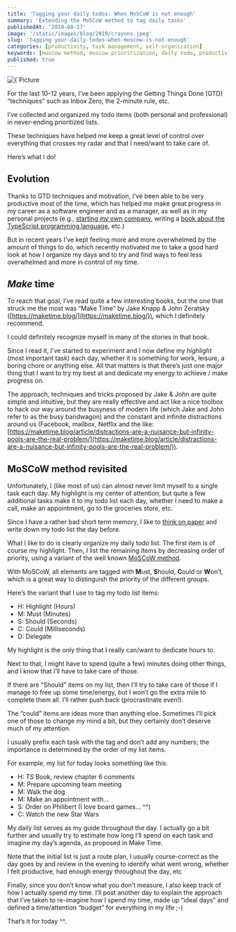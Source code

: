 ```yaml
---
title: 'Tagging your daily todos: When MoSCoW is not enough'
summary: 'Extending the MoSCoW method to tag daily tasks'
publishedAt: '2019-08-27'
image: '/static/images/blog/2019/crayons.jpeg'
slug: 'tagging-your-daily-todos-when-moscow-is-not-enough'
categories: [productivity, task management, self-organization]
keywords: [moscow method, moscow prioritization, daily todo, productivity, task management, self-organization]
published: true
---
```


<BlogPostCenteredContent>
  <Image
    alt={`Picture courtesy of @kellysikkema`}
    src={`/static/images/blog/2019/crayons.jpeg`}
    width={800}
    height={529}
    priority
  />
</BlogPostCenteredContent>

For the last 10–12 years, I’ve been applying the Getting Things Done (GTD) “techniques” such as Inbox Zero, the 2-minute rule, etc.

I’ve collected and organized my todo items (both personal and professional) in never-ending prioritized lists.

These techniques have helped me keep a great level of control over everything that crosses my radar and that I need/want to take care of.

Here’s what I do!

## Evolution

Thanks to GTD techniques and motivation, I’ve been able to be very productive most of the time, which has helped me make great progress in my career as a software engineer and as a manager, as well as in my personal projects (e.g., [starting my own company](https://www.developassion.be), writing a [book about the TypeScript programming language](https://medium.com/@dSebastien/the-story-behind-my-upcoming-book-learn-typescript-by-building-web-applications-part-1-26926bd1756d), etc.)

But in recent years I’ve kept feeling more and more overwhelmed by the amount of things to do, which recently motivated me to take a good hard look at how I organize my days and to try and find ways to feel less overwhelmed and more in control of my time.

## _Make_ time

To reach that goal, I’ve read quite a few interesting books, but the one that struck me the most was “Make Time” by Jake Knapp & John Zeratsky ([https://maketime.blog/](https://maketime.blog/)), which I definitely recommend.

I could definitely recognize myself in many of the stories in that book.

Since I read it, I’ve started to experiment and I now define my _highlight_ (most important task) each day, whether it is something for work, leisure, a boring chore or anything else. All that matters is that there’s just one major thing that I want to try my best at and dedicate my energy to achieve / make progress on.

The approach, techniques and tricks proposed by Jake & John are quite simple and intuitive, but they are really effective and act like a nice toolbox to hack our way around the busyness of modern life (which Jake and John refer to as the busy bandwagon) and the constant and infinite distractions around us (Facebook, mailbox, Netflix and the like: [https://maketime.blog/article/distractions-are-a-nuisance-but-infinity-pools-are-the-real-problem/](https://maketime.blog/article/distractions-are-a-nuisance-but-infinity-pools-are-the-real-problem/)).

## MoSCoW method revisited

Unfortunately, I (like most of us) can almost never limit myself to a single task each day. My highlight is my center of attention, but quite a few additional tasks make it to my todo list each day, whether I need to make a call, make an appointment, go to the groceries store, etc.

Since I have a rather bad short term memory, I like to [think on paper](https://www.linkedin.com/pulse/5-reasons-thinking-paper-increase-productivity-adam-bensman/) and write down my todo list the day before.

What I like to do is clearly organize my daily todo list. The first item is of course my highlight. Then, I list the remaining items by decreasing order of priority, using a variant of the well known [MoSCoW method](https://en.wikipedia.org/wiki/MoSCoW_method).

With MoSCoW, all elements are tagged with **M**ust, **S**hould, **C**ould or **W**on’t, which is a great way to distinguish the priority of the different groups.

Here’s the variant that I use to tag my todo list items:

- H: Highlight (Hours)
- M: Must (Minutes)
- S: Should (Seconds)
- C: Could (Milliseconds)
- D: Delegate

My highlight is the only thing that I really can/want to dedicate hours to.

Next to that, I might have to spend (quite a few) minutes doing other things, and I know that I’ll have to take care of those.

If there are “Should” items on my list, then I’ll try to take care of those if I manage to free up some time/energy, but I won’t go the extra mile to complete them all. I’ll rather push back (procrastinate even!).

The “could” items are ideas more than anything else. Sometimes I’ll pick one of those to change my mind a bit, but they certainly don’t deserve much of my attention.

I usually prefix each task with the tag and don’t add any numbers; the importance is determined by the order of my list items.

For example, my list for today looks something like this:

- H: TS Book, review chapter 6 comments
- M: Prepare upcoming team meeting
- M: Walk the dog
- M: Make an appointment with…
- S: Order on Philibert (I love board games… ^^)
- C: Watch the new Star Wars

My daily list serves as my guide throughout the day. I actually go a bit further and usually try to estimate how long I’ll spend on each task and imagine my day’s agenda, as proposed in Make Time.

Note that the initial list is just a route plan, I usually course-correct as the day goes by and review in the evening to identify what went wrong, whether I felt productive, had enough energy throughout the day, etc

Finally, since you don’t know what you don’t measure, I also keep track of how I actually spend my time. I’ll post another day to explain the approach that I’ve taken to re-imagine how I spend my time, made up “ideal days” and defined a time/attention “budget” for everything in my life ;-)

That’s it for today ^^.

<BlogPostSignature />
